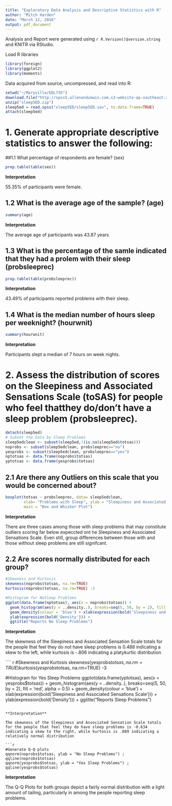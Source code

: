 ```yaml
---
title: "Exploratory Data Analysis and Descriptive Statistics with R"
author: "Mitch Harden"
date: "March 12, 2016"
output: pdf_document
---
```


Analysis and Report were generated using `r R.Version()$version.string` and KNITR via RStudio. 

Load R libraries
```r
library(foreign)
library(ggplot2)
library(moments)
```

Data acquired from source, uncompressed, and read into R:
```r
setwd("~/Maryville/EDL735")
download.file("http://spss5.allenandunwin.com.s3-website-ap-southeast-2.amazonaws.com/Files/sleep5ED.zip",dest="sleep5ED.zip", mode="wb")
unzip("sleep5ED.zip")
sleep5ed = read.spss("sleep5ED/sleep5ED.sav", to.data.frame=TRUE)
attach(sleep5ed)
```


# 1. Generate appropriate descriptive statistics to answer the following:

##1.1 What percentage of respondents are female? (sex)

```r
prop.table(table(sex))
```

**Interpretation**

55.35% of participants were female.

## 1.2 What is the average age of the sample? (age)

```r
summary(age)
```

**Interpretation**

The average age of participants was 43.87 years

## 1.3 What is the percentage of the samle indicated that they had a prolem with their sleep (probsleeprec)

```r
prop.table(table(probsleeprec))
```

**Interpretation**

43.49% of participants reported problems with their sleep.

## 1.4 What is the median number of hours sleep per weeknight? (hourwnit)

```r
summary(hourwnit)
```

**Interpretation**

Participants slept a median of 7 hours on week nights.

# 2. Assess the distribution of scores on the Sleepiness and Associated Sensations Scale (toSAS) for people who feel thatthey do/don't have a sleep problem (probsleeprec).
```r
detach(sleep5ed)
# Subset the Data by Sleep Problems
sleep5edclean <- subset(sleep5ed,!(is.na(sleep5ed$totsas)))
noprobs <- subset(sleep5edclean, probsleeprec=="no")
yesprobs <- subset(sleep5edclean, probsleeprec=="yes")
nptotsas <- data.frame(noprobs$totsas)
yptotsas <- data.frame(yesprobs$totsas)
```

## 2.1 Are there any Outliers on this scale that you would be concerned about?

``` r
boxplot(totsas ~ probsleeprec, data= sleep5edclean,
        xlab= "Problems with Sleep", ylab = "Sleepiness and Associated Sensations Scale",
        main = "Box and Whisker Plot")
```

**Interpretation**

There are three cases among those with sleep problems that may constitute outliers scoring far below expeccted ont he Sleepiness and Associated Sensations Scale. Even still, group differences between those with and those without sleep problems are still signifcant.

## 2.2 Are scores normally distributed for each group?

```r
#Skewness and Kurtosis
skewness(noprobs$totsas, na.rm=TRUE)
kurtosis(noprobs$totsas, na.rm=TRUE) -3

#Histogram for NoSleep Problems
ggplot(data.frame(nptotsas), aes(x = noprobs$totsas)) + 
  geom_histogram(aes(y = ..density..), breaks=seq(5, 50, by = 2), fill = 'red', alpha = 0.5) + 
  geom_density(colour = 'blue') + xlab(expression(bold('Sleepiness and Associated Sensations Scale'))) + 
  ylab(expression(bold('Density'))) +
  ggtitle("Reports No Sleep Problems")
```

**Interpretation**

The skewness of the Sleepiness and Associated Sensation Scale totals for the people that feel they do not have sleep problems is 0.488 indicating a skew to the left, while kurtosis is -.806 indicating a platykurtic distribution

```` r
#Skewness and Kurtosis
skewness(yesprobs$totsas, na.rm=TRUE)
kurtosis(yesprobs$totsas, na.rm=TRUE) -3

#Histogram for Yes Sleep Problems
ggplot(data.frame(yptotsas), aes(x = yesprobs$totsas)) + 
  geom_histogram(aes(y = ..density..), breaks=seq(5, 50, by = 2), fill = 'red', alpha = 0.5) + 
  geom_density(colour = 'blue') + 
  xlab(expression(bold('Sleepiness and Associated Sensations Scale'))) + 
  ylab(expression(bold('Density'))) + 
  ggtitle("Reports Sleep Problems")

```

**Interpretation**

The skewness of the Sleepiness and Associated Sensation Scale totals for the people that feel they do have sleep problems is -0.634 indicating a skew to the right, while kurtosis is .089 indicating a relatively normal distribution

```r
#Generate Q-Q plots
qqnorm(noprobs$totsas, ylab = "No Sleep Problems") ; qqline(noprobs$totsas)
qqnorm(yesprobs$totsas, ylab = "Yes Sleep Problems") ; qqline(yesprobs$totsas)
```

**Interpretation**

The Q-Q Plots for both groups depict a fairly normal distribution with a light amount of tailing, particularly in among the people reporting sleep problems.
